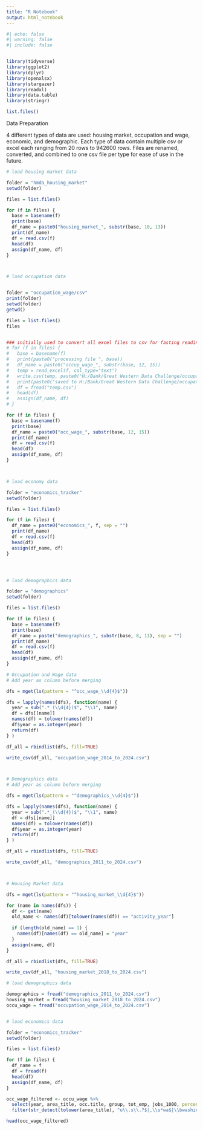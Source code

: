 ---
title: "R Notebook"
output: html_notebook
---



```{r library}
#| echo: false
#| warning: false
#| include: false


library(tidyverse)
library(ggplot2)
library(dplyr)
library(openxlsx)
library(stargazer)
library(readxl)
library(data.table)
library(stringr)

```

``` {r test}

list.files()

```

Data Preparation

4 different types of data are used: housing market, occupation and wage, economic, and demographic.
Each type of data contain multiple csv or excel each ranging from 20 rows to 942600 rows. 
Files  are renamed, converted, and combined to one csv file per type for ease of use in the future. 

```{r load raw data}

# load housing market data

folder = "hmda_housing_market"
setwd(folder)

files = list.files()

for (f in files) {
  base = basename(f)
  print(base)
  df_name = paste0("housing_market_", substr(base, 10, 13))
  print(df_name)
  df = read.csv(f)
  head(df)
  assign(df_name, df)
}



# load occupation data


folder = "occupation_wage/csv"
print(folder)
setwd(folder)
getwd()

files = list.files()
files


### initially used to convert all excel files to csv for fasting reading and parsing later
# for (f in files) {
#   base = basename(f)
#   print(paste0("processing file ", base))
#   df_name = paste0("occup_wage_", substr(base, 12, 15))
#   temp = read_excel(f, col_type="text")
#   write.csv(temp, paste0("H:/Bank/Great Western Data Challenge/occupation_wage/", df_name, ".csv"), row.names=FALSE)
#   print(paste0("saved to H:/Bank/Great Western Data Challenge/occupation_wage/", df_name, ".csv"))
#   df = fread("temp.csv")
#   head(df)
#   assign(df_name, df)
# }

for (f in files) {
  base = basename(f)
  print(base)
  df_name = paste0("occ_wage_", substr(base, 12, 15))
  print(df_name)
  df = read.csv(f)
  head(df)
  assign(df_name, df)
}



# load economy data

folder = "economics_tracker"
setwd(folder)

files = list.files()

for (f in files) {
  df_name = paste0("economics_", f, sep = "")
  print(df_name)
  df = read.csv(f)
  head(df)
  assign(df_name, df)
}




# load demographics data

folder = "demographics"
setwd(folder)

files = list.files()

for (f in files) {
  base = basename(f)
  print(base)
  df_name = paste("demographics_", substr(base, 8, 11), sep = "")
  print(df_name)
  df = read.csv(f)
  head(df)
  assign(df_name, df)
}


```

``` {r merge and save}

# Occupation and Wage data
# Add year as column before merging

dfs = mget(ls(pattern = "^occ_wage_\\d{4}$"))

dfs = lapply(names(dfs), function(name) {
  year = sub(".*_(\\d{4})$", "\\1", name)
  df = dfs[[name]]
  names(df) = tolower(names(df))
  df$year = as.integer(year)
  return(df)
} )

df_all = rbindlist(dfs, fill=TRUE)

write_csv(df_all, "occupation_wage_2014_to_2024.csv")



# Demographics data
# Add year as column before merging

dfs = mget(ls(pattern = "^demographics_\\d{4}$"))

dfs = lapply(names(dfs), function(name) {
  year = sub(".*_(\\d{4})$", "\\1", name)
  df = dfs[[name]]
  names(df) = tolower(names(df))
  df$year = as.integer(year)
  return(df)
} )

df_all = rbindlist(dfs, fill=TRUE)

write_csv(df_all, "demographics_2011_to_2024.csv")



# Housing Market data

dfs = mget(ls(pattern = "^housing_market_\\d{4}$"))

for (name in names(dfs)) {
  df <- get(name)
  old_name <- names(df)[tolower(names(df)) == "activity_year"]
  
  if (length(old_name) == 1) {
    names(df)[names(df) == old_name] = "year"
  }
  assign(name, df)
} 

df_all = rbindlist(dfs, fill=TRUE)

write_csv(df_all, "housing_market_2018_to_2024.csv")

```

``` {r load data}

# load demographics data

demographics = fread("demographics_2011_to_2024.csv")
housing_market = fread("housing_market_2018_to_2024.csv")
occu_wage = fread("occupation_wage_2014_to_2024.csv")


# load economics data

folder = "economics_tracker"
setwd(folder)

files = list.files()

for (f in files) {
  df_name = f
  df = fread(f)
  head(df)
  assign(df_name, df)
}


```




``` {r prep data}


occ_wage_filtered <- occu_wage %>%
  select(year, area_title, occ.title, group, tot_emp, jobs_1000, percent_total = loc_quotient, hr_mean = h_mean, a_mean = a_mean) %>%
  filter(str_detect(tolower(area_title), "u\\.s\\.?$|,\\s*wa$|\\bwashington\\b"))

head(occ_wage_filtered)

```


